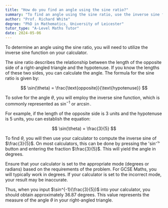 ```yaml
---
title: "How do you find an angle using the sine ratio?"
summary: "To find an angle using the sine ratio, use the inverse sine function on your calculator."
author: "Prof. Richard White"
degree: "PhD in Mathematics, University of Leicester"
tutor_type: "A-Level Maths Tutor"
date: 2024-05-06
---
```


To determine an angle using the sine ratio, you will need to utilize the inverse sine function on your calculator.

The sine ratio describes the relationship between the length of the opposite side of a right-angled triangle and the hypotenuse. If you know the lengths of these two sides, you can calculate the angle. The formula for the sine ratio is given by:

$$
\sin(\theta) = \frac{\text{opposite}}{\text{hypotenuse}}
$$

To solve for the angle $\theta$, you will employ the inverse sine function, which is commonly represented as $\sin^{-1}$ or $\arcsin$.

For example, if the length of the opposite side is $3$ units and the hypotenuse is $5$ units, you can establish the equation:

$$
\sin(\theta) = \frac{3}{5}
$$

To find $\theta$, you will then use your calculator to compute the inverse sine of $\frac{3}{5}$. On most calculators, this can be done by pressing the 'sin⁻¹' button and entering the fraction $\frac{3}{5}$. This will yield the angle in degrees.

Ensure that your calculator is set to the appropriate mode (degrees or radians) based on the requirements of the problem. For GCSE Maths, you will typically work in degrees. If your calculator is set to the incorrect mode, your result may be inaccurate.

Thus, when you input $\sin^{-1}(\frac{3}{5})$ into your calculator, you should obtain approximately $36.87$ degrees. This value represents the measure of the angle $\theta$ in your right-angled triangle.
    